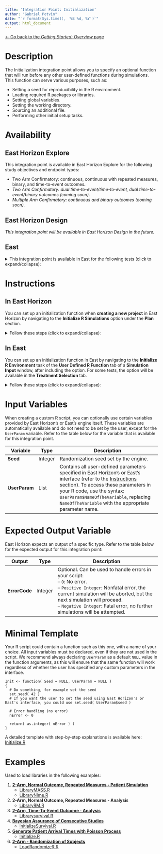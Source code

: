 ```yaml
---
title: 'Integration Point: Initialization'
author: "Gabriel Potvin"
date: "`r format(Sys.time(), '%B %d, %Y')`"
output: html_document
---
```


[$\leftarrow$ Go back to the *Getting Started: Overview* page](Overview.html)

# Description

The Initialization integration point allows you to specify an optional function that will run before any other user-defined functions during simulations. This function can serve various purposes, such as:

- Setting a seed for reproducibility in the R environment.
- Loading required R packages or libraries.
- Setting global variables.
- Setting the working directory.
- Sourcing an additional file.
- Performing other initial setup tasks.

# Availability

## East Horizon Explore

This integration point is available in East Horizon Explore for the following study objectives and endpoint types:

- Two Arm Confirmatory: continuous, continuous with repeated measures, binary, and time-to-event outcomes.
- *Two Arm Confirmatory: dual time-to-event/time-to-event, dual time-to-event/binary outcomes (coming soon).*
- *Multiple Arm Confirmatory: continuous and binary outcomes (coming soon).*

## East Horizon Design

*This integration point will be available in East Horizon Design in the future.*

## East

<details>
<summary>This integration point is available in East for the following tests (click to expand/collapse):</summary>

- Design, Continuous Endpoint
    - Two-Sample Test, Parallel Design, Difference of Means (MN-2S-DI)
    - Many-Sample Test, Pairwise Comparisons to Control - Difference of Means, Multiple Looks - Combining P-Values (MN-MAMS-PC)
- Design, Discrete Endpoint
    - Two-Sample Test, Parallel Design
        - Difference of Proportions (PN-2S-DI)
        - Ratio of Proportions (PN-2S-RA)
        - Odds Ratio of Proportions (PN-2S-OR)
    - Many-Sample Test
        - Single Arm Design, Chi-Square for Specified Proportions in C Categories (PN-ns-CH1C)
        - Parallel Design, Two Group Chi-Square for Specified Proportions in C Categories (PN-ns-CH2C)
        - Multiple Pairwise Comparisons to Control - Difference of Proportions, Multiple Looks - Combining P-Values (PN-MAMS-PC)
- Design, Survival Endpoint
    - Two-Sample Test, Parallel Design
        - Logrank Given Accrual Duration and Accrual Rates (SU-2S-LRAR)
        - Logrank Given Accrual Duration and Study Duration (SU-2S-LRSD)
    - Many-Sample Test, Pairwise Comparisons to Control - Logrank Test, Multiple Looks - Combining P-Values (SU-MAMS-PC)

</details>

# Instructions

## In East Horizon

You can set up an initialization function when **creating a new project** in East Horizon by navigating to the **Initialize R Simulations** option under the **Plan** section.

<details>
<summary>Follow these steps (click to expand/collapse):</summary>

1. Choose **Initialize R Simulations** in the **Plan** section when setting up a **new Project**.
1. Turn on the switch to enable the feature.
1. Browse and select the appropriate R file (`filename.r`) from your computer, or use the built-in **R Code Assistant** to create one. This file should contain function(s) written to perform various tasks to be used throughout your Project.
1. Specify the function name you want to initialize. If the expected function is not displaying, then check your R code for errors.
1. Set any required user parameters (variables) as needed for your function using **+ Add Variables**.
1. Continue creating your project.

For a visual guide of where to find the option, refer to the screenshot below:

![](initialization.png)
</details>

## In East

You can set up an initialization function in East by navigating to the **Initialize R Environment** task of the **User Defined R Function** tab of a **Simulation Input** window, after including the option. For some tests, the option will be available in the **Treatment Selection** tab.

<details>
<summary>Follow these steps (click to expand/collapse):</summary>

1. Choose the appropriate test in the **Design** tab.
1. If you see the **Design Input** window, compute the scenario using the **Compute** button, save the design using the **Save in Workbook** button, then navigate to the **Simulation Input** window by clicking on the **Simulate Design** button under **Library**.
1. Click on the **Include Options** button on the top right corner of the **Simulation Input** window and select both **Accrual / Dropouts** and **User Defined R Function**.
1. In the tab **User Defined R Function**, a list of tasks will appear. Place your cursor in the **File Name** field for the task **Initialize R Environment**.
1. Click on the button **Browse...** to select the appropriate R file (`filename.r`) from your computer. This file should contain function(s) written to perform various tasks to be used throughout your Project.
1. Specify the function name you want to initialize. To copy the function's name from the R script, click on the button **View**.
1. Set any required user parameters (variables) as needed for your function using the button **Add/Edit Variables**.
1. Continue setting up your project.

For a visual guide of where to find the option, refer to the screenshot below:

![](initializationEast.png)

For the **Multiple Looks - Combining P-Values (MAMS)** tests, the option will be available when checking the box **Use R for Treatment Selection** in the **Treatment Selection** tab of the **Simulation Input** window. Refer to the screenshot below:

![](initializationEast2.png)

</details>

# Input Variables

When creating a custom R script, you can optionally use certain variables provided by East Horizon's or East's engine itself. These variables are automatically available and do not need to be set by the user, except for the `UserParam` variable. Refer to the table below for the variable that is available for this integration point.

| **Variable**   | **Type** | **Description**                                                                 |
|----------------|----------|---------------------------------------------------------------------------------|
|**Seed**|Integer|Randomization seed set by the engine.|
| **UserParam**  | List     | Contains all user-defined parameters specified in East Horizon's or East's interface (refer to the [Instructions](#instructions) section). To access these parameters in your R code, use the syntax: `UserParam$NameOfTheVariable`, replacing `NameOfTheVariable` with the appropriate parameter name. |

# Expected Output Variable

East Horizon expects an output of a specific type. Refer to the table below for the expected output for this integration point:

| **Output**     | **Type**  | **Description**                                                                                  |
|-----------------|----------|--------------------------------------------------------------------------------------------------|
| **ErrorCode**   | Integer  | Optional. Can be used to handle errors in your script:<br>– `0`: No error.<br> – `Positive Integer`: Nonfatal error, the current simulation will be aborted, but the next simulation will proceed.<br>– `Negative Integer`: Fatal error, no further simulations will be attempted.                  |

# Minimal Template

Your R script could contain a function such as this one, with a name of your choice. All input variables must be declared, even if they are not used in the script. We recommend always declaring `UserParam` as a default `NULL` value in the function arguments, as this will ensure that the same function will work regardless of whether the user has specified any custom parameters in the interface.

```
Init <- function( Seed = NULL, UserParam = NULL )
{
  # Do something, for example set the seed
  set.seed( 42 )
  # If you want the user to set the seed using East Horizon's or East's interface, you could use set.seed( UserParam$seed ) 
  
  # Error handling (no error)
  nError <- 0

  return( as.integer( nError ) )
}
```

A detailed template with step-by-step explanations is available here: [Initialize.R](https://github.com/Cytel-Inc/CyneRgy/blob/220-create-getting-started-page-with-subpages-GP/inst/Templates/Initialize.R) 

# Examples

Used to load libraries in the following examples:

1.  [**2-Arm, Normal Outcome, Repeated Measures - Patient Simulation**](2ArmNormalRepeatedMeasuresResponseGeneration.html)
    - [LibraryMASS.R](https://github.com/Cytel-Inc/CyneRgy/blob/main/inst/Examples/2ArmNormalRepeatedMeasuresResponseGeneration/RCode/LibraryMASS.R)
    - [LibraryNIme.R](https://github.com/Cytel-Inc/CyneRgy/blob/main/inst/Examples/2ArmNormalRepeatedMeasuresResponseGeneration/RCode/LibraryNIme.R)
1. **2-Arm, Normal Outcome, Repeated Measures - Analysis**
    - [LibraryRM.R](https://github.com/Cytel-Inc/CyneRgy/blob/main/inst/Examples/2ArmNormalRepeatedMeasuresOutcomeAnalysis/RCode/LibraryRM.R)
1. [**2-Arm, Time-To-Event Outcome - Analysis**](2ArmTimeToEventOutcomeAnalysisDescription.html)
    - [Librarysurvival.R](https://github.com/Cytel-Inc/CyneRgy/blob/main/inst/Examples/2ArmTimeToEventOutcomeAnalysis/RCode/Librarysurvival.R)
1. [**Bayesian Assurance of Consecutive Studies**](AssuranceConsecutiveStudies.html)
    - [InitializeSurvival.R](https://github.com/Cytel-Inc/CyneRgy/blob/main/inst/Examples/AssuranceConsecutiveStudies/RCode/InitializeSurvival.R)
1. [**Generate Patient Arrival Times with Poisson Process**](GeneratePoissonArrival.html)
    - [Initialize.R](https://github.com/Cytel-Inc/CyneRgy/blob/main/inst/Examples/GeneratePoissonArrival/RCode/Initialize.R)
1. [**2-Arm - Randomization of Subjects**](PatientRandomization.html)
    - [LoadRandomizeR.R](https://github.com/Cytel-Inc/CyneRgy/blob/main/inst/Examples/RandomizeSubjects/Rcode/LoadRandomizeR.R)
